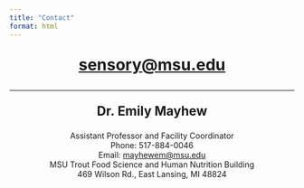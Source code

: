 ```yaml
---
title: "Contact"
format: html
---
```

<div style="text-align: center; font-size: 2em; font-weight: bold">
<sensory@msu.edu>
</div>
<hr/>
<div style="text-align: center; font-size: 1em;">

<div style="text-align: center; font-size: 1.6em; font-weight: bold">
Dr. Emily Mayhew
</div>
<div style="text-align: center; font-size: 1em;">

| Assistant Professor and Facility Coordinator
| Phone: 517-884-0046
| Email: <mayhewem@msu.edu>
| MSU Trout Food Science and Human Nutrition Building
| 469 Wilson Rd., East Lansing, MI 48824
</div>